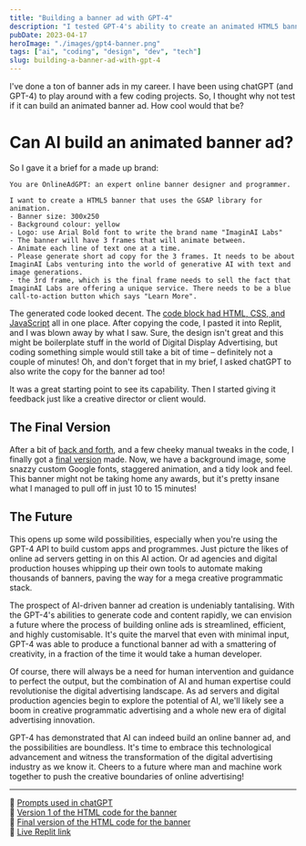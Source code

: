 ```yaml
---
title: "Building a banner ad with GPT-4"
description: "I tested GPT-4's ability to create an animated HTML5 banner ad from a simple brief. This post documents the process, from the initial boilerplate code to a more refined final version after providing feedback."
pubDate: 2023-04-17
heroImage: "./images/gpt4-banner.png"
tags: ["ai", "coding", "design", "dev", "tech"]
slug: building-a-banner-ad-with-gpt-4
---
```



I've done a ton of banner ads in my career. I have been using chatGPT (and GPT-4) to play around with a few coding projects. So, I thought why not test if it can build an animated banner ad. How cool would that be?

# Can AI build an animated banner ad?

So I gave it a brief for a made up brand:

```raw
You are OnlineAdGPT: an expert online banner designer and programmer.

I want to create a HTML5 banner that uses the GSAP library for animation.
- Banner size: 300x250
- Background colour: yellow
- Logo: use Arial Bold font to write the brand name "ImaginAI Labs"
- The banner will have 3 frames that will animate between.
- Animate each line of text one at a time.
- Please generate short ad copy for the 3 frames. It needs to be about ImaginAI Labs venturing into the world of generative AI with text and image generations.
- the 3rd frame, which is the final frame needs to sell the fact that ImaginAI Labs are offering a unique service. There needs to be a blue call-to-action button which says "Learn More".

```

The generated code looked decent. The [code block had HTML, CSS, and JavaScript](https://github.com/hashmil/gpt4-banner-test/blob/main/v1.html) all in one place. After copying the code, I pasted it into Replit, and I was blown away by what I saw. Sure, the design isn't great and this might be boilerplate stuff in the world of Digital Display Advertising, but coding something simple would still take a bit of time – definitely not a couple of minutes! Oh, and don't forget that in my brief, I asked chatGPT to also write the copy for the banner ad too!

<Vimeo id="https://vimeo.com/818550369" />

It was a great starting point to see its capability. Then I started giving it feedback just like a creative director or client would.

## The Final Version

After a bit of [back and forth](https://github.com/hashmil/gpt4-banner-test/blob/main/GPT4-banner-prompts.md), and a few cheeky manual tweaks in the code, I finally got a [final version](https://replit.com/@hashmil/CandA-Labs-Banner-v2) made. Now, we have a background image, some snazzy custom Google fonts, staggered animation, and a tidy look and feel. This banner might not be taking home any awards, but it's pretty insane what I managed to pull off in just 10 to 15 minutes!

<Vimeo id="https://vimeo.com/818550388" />

## The Future

This opens up some wild possibilities, especially when you're using the GPT-4 API to build custom apps and programmes. Just picture the likes of online ad servers getting in on this AI action. Or ad agencies and digital production houses whipping up their own tools to automate making thousands of banners, paving the way for a mega creative programmatic stack.

The prospect of AI-driven banner ad creation is undeniably tantalising. With the GPT-4's abilities to generate code and content rapidly, we can envision a future where the process of building online ads is streamlined, efficient, and highly customisable. It's quite the marvel that even with minimal input, GPT-4 was able to produce a functional banner ad with a smattering of creativity, in a fraction of the time it would take a human developer.

Of course, there will always be a need for human intervention and guidance to perfect the output, but the combination of AI and human expertise could revolutionise the digital advertising landscape. As ad servers and digital production agencies begin to explore the potential of AI, we'll likely see a boom in creative programmatic advertising and a whole new era of digital advertising innovation.

GPT-4 has demonstrated that AI can indeed build an online banner ad, and the possibilities are boundless. It's time to embrace this technological advancement and witness the transformation of the digital advertising industry as we know it. Cheers to a future where man and machine work together to push the creative boundaries of online advertising!

---

🔗 [Prompts used in chatGPT](https://github.com/hashmil/gpt4-banner-test/blob/main/GPT4-banner-prompts.md)  
🔗 [Version 1 of the HTML code for the banner](https://github.com/hashmil/gpt4-banner-test/blob/main/v1.html)  
🔗 [Final version of the HTML code for the banner](https://github.com/hashmil/gpt4-banner-test/blob/main/v2.html)  
🔗 [Live Replit link](https://replit.com/@hashmil/CandA-Labs-Banner-v2)
